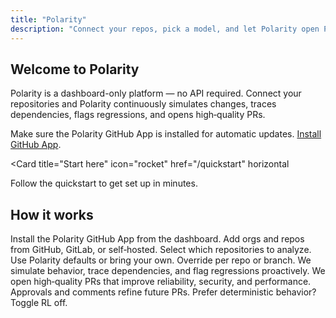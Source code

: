 ```yaml
---
title: "Polarity"
description: "Connect your repos, pick a model, and let Polarity open PRs that improve reliability, security, and performance."
---
```


## Welcome to Polarity

Polarity is a dashboard-only platform — no API required. Connect your repositories and Polarity continuously simulates changes, traces dependencies, flags regressions, and opens high‑quality PRs.

<Note>
  Make sure the Polarity GitHub App is installed for automatic updates.
  <a href="https://github.com/apps/polarity-ai/installations/select_target">Install GitHub App</a>.
</Note>

<Card
  title="Start here"
  icon="rocket"
  href="/quickstart"
  horizontal
>
  Follow the quickstart to get set up in minutes.
</Card>

## How it works

<Steps>
<Step title="Install the GitHub App">
  Install the Polarity GitHub App from the dashboard.
</Step>
<Step title="Connect your repos">
  Add orgs and repos from GitHub, GitLab, or self‑hosted. Select which repositories to analyze.
</Step>
<Step title="Choose the model">
  Use Polarity defaults or bring your own. Override per repo or branch.
</Step>
<Step title="Polarity analyzes every commit">
  We simulate behavior, trace dependencies, and flag regressions proactively.
</Step>
<Step title="Polarity publishes PRs">
  We open high‑quality PRs that improve reliability, security, and performance.
</Step>
<Step title="Learns over time — or lock defaults">
  Approvals and comments refine future PRs. Prefer deterministic behavior? Toggle RL off.
</Step>
</Steps>
